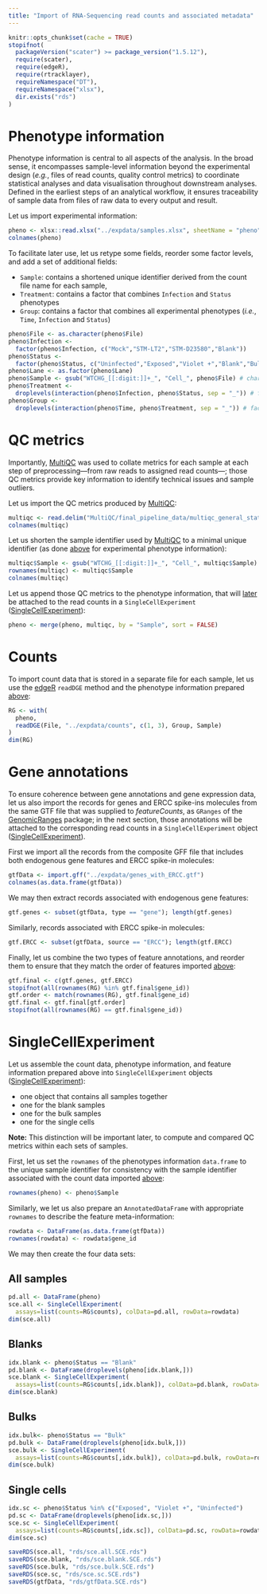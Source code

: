 ```yaml
---
title: "Import of RNA-Sequencing read counts and associated metadata"
---
```


<!-- Enable caching -->
```r
knitr::opts_chunk$set(cache = TRUE)
stopifnot(
  packageVersion("scater") >= package_version("1.5.12"),
  require(scater),
  require(edgeR),
  require(rtracklayer),
  requireNamespace("DT"),
  requireNamespace("xlsx"),
  dir.exists("rds")
)
```

# Phenotype information {#phenotypes}

Phenotype information is central to all aspects of the analysis.
In the broad sense, it encompasses sample-level information beyond the
experimental design (*e.g.*, files of read counts, quality control metrics)
to coordinate statistical analyses and data visualisation
throughout downstream analyses.
Defined in the earliest steps of an analytical workflow,
it ensures traceability of sample data from files of raw data to
every output and result.

Let us import experimental information:

```r
pheno <- xlsx::read.xlsx("../expdata/samples.xlsx", sheetName = "pheno")
colnames(pheno)
```

To facilitate later use, let us retype some fields, reorder some factor levels,
and add a set of additional fields:

* `Sample`: contains a shortened unique identifier derived from the count
  file name for each sample,
* `Treatment`: contains a factor that combines `Infection` and `Status`
  phenotypes
* `Group`: contains a factor that combines all experimental phenotypes
  (*i.e.*, `Time`, `Infection` and `Status`)

```r
pheno$File <- as.character(pheno$File)
pheno$Infection <-
  factor(pheno$Infection, c("Mock","STM-LT2","STM-D23580","Blank"))
pheno$Status <-
  factor(pheno$Status, c("Uninfected","Exposed","Violet +","Blank","Bulk"))
pheno$Lane <- as.factor(pheno$Lane)
pheno$Sample <- gsub("WTCHG_[[:digit:]]+_", "Cell_", pheno$File) # character
pheno$Treatment <-
  droplevels(interaction(pheno$Infection, pheno$Status, sep = "_")) # factor
pheno$Group <-
  droplevels(interaction(pheno$Time, pheno$Treatment, sep = "_")) # factor
```

# QC metrics {#QC}

Importantly, [MultiQC](http://multiqc.info) was used to collate metrics
for each sample at each step of preprocessing---from raw reads to assigned
read counts---; those QC metrics provide key information to identify
technical issues and sample outliers.

Let us import the QC metrics produced by [MultiQC](http://multiqc.info):

```r
multiqc <- read.delim("MultiQC/final_pipeline_data/multiqc_general_stats.txt")
colnames(multiqc)
```

Let us shorten the sample identifier used by [MultiQC](http://multiqc.info)
to a minimal unique identifier
(as done [above](#phenotypes) for experimental phenotype information):

```r
multiqc$Sample <- gsub("WTCHG_[[:digit:]]+_", "Cell_", multiqc$Sample)
rownames(multiqc) <- multiqc$Sample
colnames(multiqc)
```

Let us append those QC metrics to the phenotype information,
that will [later](#SingleCellExperiment) be attached to the read counts in a `SingleCellExperiment`
([SingleCellExperiment](http://bioconductor.org/packages/SingleCellExperiment)):

```r
pheno <- merge(pheno, multiqc, by = "Sample", sort = FALSE)
```

# Counts {#Counts}

To import count data that is stored in a separate file for each sample,
let us use the [edgeR](http://bioconductor.org/packages/edgeR)
`readDGE` method and the phenotype information prepared [above](#phenotypes):

```r
RG <- with(
  pheno,
  readDGE(File, "../expdata/counts", c(1, 3), Group, Sample)
)
dim(RG)
```

# Gene annotations {.tabset}

To ensure coherence between gene annotations and gene expression data,
let us also import the records for genes and ERCC spike-ins molecules
from the same GTF file that was supplied to *featureCounts*,
as `GRanges` of the
[GenomicRanges](http://bioconductor.org/packages/GenomicRanges) package;
in the next section, those annotations will be attached to the corresponding
read counts in a `SingleCellExperiment` object
([SingleCellExperiment](http://bioconductor.org/packages/SingleCellExperiment)).

First we import all the records from the composite GFF file that includes
both endogenous gene features and ERCC spike-in molecules:

```r
gtfData <- import.gff("../expdata/genes_with_ERCC.gtf")
colnames(as.data.frame(gtfData))
```

We may then extract records associated with endogenous gene features:

```r
gtf.genes <- subset(gtfData, type == "gene"); length(gtf.genes)
```

Similarly, records associated with ERCC spike-in molecules:

```r
gtf.ERCC <- subset(gtfData, source == "ERCC"); length(gtf.ERCC)
```

Finally, let us combine the two types of feature annotations,
and reorder them to ensure that they match the order of features imported
[above](#Counts):

```r
gtf.final <- c(gtf.genes, gtf.ERCC)
stopifnot(all(rownames(RG) %in% gtf.final$gene_id))
gtf.order <- match(rownames(RG), gtf.final$gene_id)
gtf.final <- gtf.final[gtf.order]
stopifnot(all(rownames(RG) == gtf.final$gene_id))
```

# SingleCellExperiment {#SingleCellExperiment .tabset}

Let us assemble the count data, phenotype information, and feature information
prepared above into `SingleCellExperiment` objects
([SingleCellExperiment](http://bioconductor.org/packages/SingleCellExperiment)):

* one object that contains all samples together
* one for the blank samples
* one for the bulk samples
* one for the single cells

**Note:**
This distinction will be important later, to compute and compared QC metrics
within each sets of samples.

First, let us set the `rownames` of the phenotypes information `data.frame` to
the unique sample identifier for consistency with the sample identifier
associated with the count data imported [above](#Counts):

```r
rownames(pheno) <- pheno$Sample
```

Similarly, we let us also prepare an `AnnotatedDataFrame` with appropriate
`rownames` to describe the feature meta-information:

```r
rowdata <- DataFrame(as.data.frame(gtfData))
rownames(rowdata) <- rowdata$gene_id
```

We may then create the four data sets:

## All samples

```r
pd.all <- DataFrame(pheno)
sce.all <- SingleCellExperiment(
  assays=list(counts=RG$counts), colData=pd.all, rowData=rowdata)
dim(sce.all)
```

## Blanks

```r
idx.blank <- pheno$Status == "Blank"
pd.blank <- DataFrame(droplevels(pheno[idx.blank,]))
sce.blank <- SingleCellExperiment(
  assays=list(counts=RG$counts[,idx.blank]), colData=pd.blank, rowData=rowdata)
dim(sce.blank)
```

## Bulks

```r
idx.bulk<- pheno$Status == "Bulk"
pd.bulk <- DataFrame(droplevels(pheno[idx.bulk,]))
sce.bulk <- SingleCellExperiment(
  assays=list(counts=RG$counts[,idx.bulk]), colData=pd.bulk, rowData=rowdata)
dim(sce.bulk)
```

## Single cells

```r
idx.sc <- pheno$Status %in% c("Exposed", "Violet +", "Uninfected")
pd.sc <- DataFrame(droplevels(pheno[idx.sc,]))
sce.sc <- SingleCellExperiment(
  assays=list(counts=RG$counts[,idx.sc]), colData=pd.sc, rowData=rowdata)
dim(sce.sc)
```

<!-- As HTML pages are built independently, objects need to be saved to disk
and imported as needed by the following R mardown files -->

```r
saveRDS(sce.all, "rds/sce.all.SCE.rds")
saveRDS(sce.blank, "rds/sce.blank.SCE.rds")
saveRDS(sce.bulk, "rds/sce.bulk.SCE.rds")
saveRDS(sce.sc, "rds/sce.sc.SCE.rds")
saveRDS(gtfData, "rds/gtfData.SCE.rds")
```

